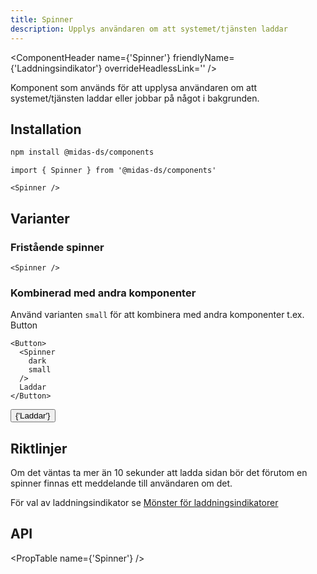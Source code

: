 ```yaml
---
title: Spinner
description: Upplys användaren om att systemet/tjänsten laddar
---
```



<ComponentHeader
  name={'Spinner'}
  friendlyName={'Laddningsindikator'}
  overrideHeadlessLink=''
/>

Komponent som används för att upplysa användaren om att systemet/tjänsten laddar eller jobbar på något i bakgrunden.

<div className='card'>
  <Spinner />
</div>

## Installation

```bash npm2yarn
npm install @midas-ds/components
```

```tsx
import { Spinner } from '@midas-ds/components'
```

```tsx
<Spinner />
```

## Varianter

### Fristående spinner

```tsx
<Spinner />
```

<div className='card'>
  <Spinner />
</div>

### Kombinerad med andra komponenter

Använd varianten `small` för att kombinera med andra komponenter t.ex. Button

```tsx
<Button>
  <Spinner
    dark
    small
  />
  Laddar
</Button>
```

<div
  className='card'
  style={{ display: 'block' }}
>
  <Button>
    <Spinner
      dark
      small
    />
    {'Laddar'}
  </Button>
</div>

## Riktlinjer

Om det väntas ta mer än 10 sekunder att ladda sidan bör det förutom en spinner finnas ett meddelande till användaren om det.

För val av laddningsindikator se [Mönster för laddningsindikatorer](/design-patterns/page-loading)

## API

<PropTable name={'Spinner'} />
